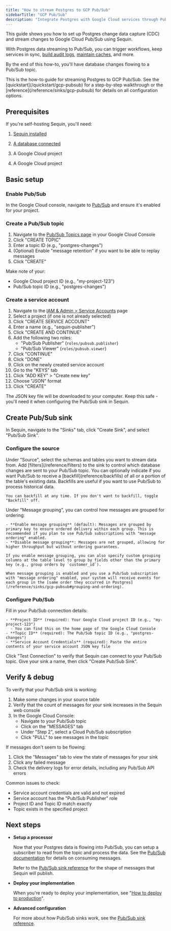 ```yaml
---
title: "How to stream Postgres to GCP Pub/Sub"
sidebarTitle: "GCP Pub/Sub"
description: "Integrate Postgres with Google Cloud services through Pub/Sub. Stream database changes for event processing, Cloud Functions, and more."
---
```


This guide shows you how to set up Postgres change data capture (CDC) and stream changes to Google Cloud Pub/Sub using Sequin.

With Postgres data streaming to Pub/Sub, you can trigger workflows, keep services in sync, [build audit logs](/how-to/create-audit-logs), [maintain caches](/how-to/maintain-caches), and more.

By the end of this how-to, you'll have database changes flowing to a Pub/Sub topic.

<Tip>
  This is the how-to guide for streaming Postgres to GCP Pub/Sub. See the [quickstart](/quickstart/gcp-pubsub) for a step-by-step walkthrough or the [reference](/reference/sinks/gcp-pubsub) for details on all configuration options.
</Tip>

## Prerequisites

If you're self-hosting Sequin, you'll need:

1. [Sequin installed](/running-sequin)
2. [A database connected](/connect-postgres)
3. A Google Cloud project


3. A Google Cloud project

## Basic setup

### Enable Pub/Sub

In the Google Cloud console, navigate to [Pub/Sub](https://console.cloud.google.com/cloudpubsub) and ensure it's enabled for your project.

### Create a Pub/Sub topic

1. Navigate to the [Pub/Sub Topics page](https://console.cloud.google.com/cloudpubsub/topic/list) in your Google Cloud Console
2. Click "CREATE TOPIC"
3. Enter a topic ID (e.g., "postgres-changes")
4. (Optional) Enable "message retention" if you want to be able to replay messages
4. Click "CREATE"

Make note of your:
- Google Cloud project ID (e.g., "my-project-123")
- Pub/Sub topic ID (e.g., "postgres-changes")

### Create a service account

1. Navigate to the [IAM & Admin > Service Accounts](https://console.cloud.google.com/iam-admin/serviceaccounts) page
2. Select a project (if one is not already selected)
3. Click "CREATE SERVICE ACCOUNT"
4. Enter a name (e.g., "sequin-publisher")
4. Click "CREATE AND CONTINUE"
5. Add the following two roles:
   - "Pub/Sub Publisher" (`roles/pubsub.publisher`)
   - "Pub/Sub Viewer" (`roles/pubsub.viewer`)
6. Click "CONTINUE"
6. Click "DONE"
7. Click on the newly created service account
8. Go to the "KEYS" tab
9. Click "ADD KEY" > "Create new key"
10. Choose "JSON" format
11. Click "CREATE"

The JSON key file will be downloaded to your computer. Keep this safe - you'll need it when configuring the Pub/Sub sink in Sequin.

## Create Pub/Sub sink

In Sequin, navigate to the "Sinks" tab, click "Create Sink", and select "Pub/Sub Sink".

### Configure the source

<Steps>
  <Step title="Select source tables">
    Under "Source", select the schemas and tables you want to stream data from.
  </Step>

  <Step title="Add filters (optional)">
    Add [filters](/reference/filters) to the sink to control which database changes are sent to your Pub/Sub topic.
  </Step>

  <Step title="Specify backfill">
    You can optionally indicate if you want Pub/Sub to receive a [backfill](reference/backfills) of all or a portion of the table's existing data. Backfills are useful if you want to use Pub/Sub to process historical data.

    You can backfill at any time. If you don't want to backfill, toggle "Backfill" off.
  </Step>

  <Step title="Configure message grouping">
    Under "Message grouping", you can control how messages are grouped for ordering:

    - **Enable message grouping** (default): Messages are grouped by primary key to ensure ordered delivery within each group. This is recommended if you plan to use Pub/Sub subscriptions with "message ordering" enabled.
    - **Disable message grouping**: Messages are not grouped, allowing for higher throughput but without ordering guarantees.

    If you enable message grouping, you can also specify custom grouping columns at the table level to group by fields other than the primary key (e.g., group orders by `customer_id`).

    When message grouping is enabled and you use a Pub/Sub subscription with "message ordering" enabled, your system will receive events for each group in the [same order they occurred in Postgres](/reference/sinks/gcp-pubsub#grouping-and-ordering).
  </Step>
</Steps>

### Configure Pub/Sub

<Steps>
  <Step title="Enter Pub/Sub details">
    Fill in your Pub/Sub connection details:

    - **Project ID** (required): Your Google Cloud project ID (e.g., "my-project-123")
      - You can find this on the home page of the Google Cloud Console
    - **Topic ID** (required): The Pub/Sub topic ID (e.g., "postgres-changes")
    - **Service Account Credentials** (required): Paste the entire contents of your service account JSON key file
  </Step>

  <Step title="Confirm connection">
    Click "Test Connection" to verify that Sequin can connect to your Pub/Sub topic.
  </Step>

  <Step title="Create the sink">
    Give your sink a name, then click "Create Pub/Sub Sink".
  </Step>
</Steps>

## Verify & debug

To verify that your Pub/Sub sink is working:

1. Make some changes in your source table
2. Verify that the count of messages for your sink increases in the Sequin web console
3. In the Google Cloud Console:
   - Navigate to your Pub/Sub topic
   - Click on the "MESSAGES" tab
   - Under "Step 2", select a Cloud Pub/Sub subscription
   - Click "PULL" to see messages in the topic

If messages don't seem to be flowing:

1. Click the "Messages" tab to view the state of messages for your sink
2. Click any failed message
3. Check the delivery logs for error details, including any Pub/Sub API errors

Common issues to check:
- Service account credentials are valid and not expired
- Service account has the "Pub/Sub Publisher" role
- Project ID and Topic ID match exactly
- Topic exists in the specified project

## Next steps

- **Setup a processor**

   Now that your Postgres data is flowing into Pub/Sub, you can setup a subscriber to read from the topic and process the data. See the [Pub/Sub documentation](https://cloud.google.com/pubsub/docs/pull) for details on consuming messages.

   Refer to the [Pub/Sub sink reference](/reference/sinks/gcp-pubsub) for the shape of messages that Sequin will publish.

- **Deploy your implementation**

   When you're ready to deploy your implementation, see "[How to deploy to production](/how-to/deploy-to-production)".

- **Advanced configuration**

   For more about how Pub/Sub sinks work, see the [Pub/Sub sink reference](/reference/sinks/gcp-pubsub).